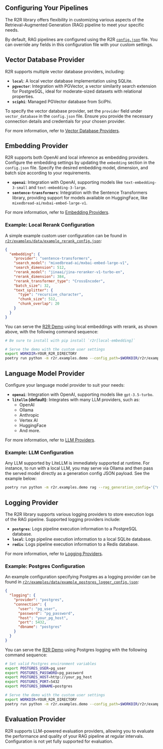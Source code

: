 ## Configuring Your Pipelines

The R2R library offers flexibility in customizing various aspects of the Retrieval-Augmented Generation (RAG) pipeline to meet your specific needs.

By default, RAG pipelines are configured using the R2R [`config.json`](https://github.com/SciPhi-AI/R2R/blob/main/config.json) file. You can override any fields in this configuration file with your custom settings.

## Vector Database Provider

R2R supports multiple vector database providers, including:

- **`local`**: A local vector database implementation using SQLite.
- **`pgvector`**: Integration with PGVector, a vector similarity search extension for PostgreSQL, ideal for moderate-sized datasets with relational properties.
- **`sciphi`**: Managed PGVector database from SciPhi.

To specify the vector database provider, set the `provider` field under `vector_database` in the `config.json` file. Ensure you provide the necessary connection details and credentials for your chosen provider.

For more information, refer to [Vector Database Providers](/providers/vector-databases).

## Embedding Provider

R2R supports both OpenAI and local inference as embedding providers. Configure the embedding settings by updating the `embedding` section in the `config.json` file. Specify the desired embedding model, dimension, and batch size according to your requirements.

- **`openai`**: Integration with OpenAI, supporting models like `text-embedding-3-small` and `text-embedding-3-large`.
- **`sentence-transformers`**: Integration with the Sentence Transformers library, providing support for models available on HuggingFace, like `mixedbread-ai/mxbai-embed-large-v1`.

For more information, refer to [Embedding Providers](/providers/embeddings).

### Example: Local Rerank Configuration

A simple example custom user configuration can be found in [`r2r/examples/data/example_rerank_config.json`](https://github.com/SciPhi-AI/R2R/tree/main/r2r/examples/data/example_rerank_config.json):

```json
{
  "embedding": {
    "provider": "sentence-transformers",
    "search_model": "mixedbread-ai/mxbai-embed-large-v1",
    "search_dimension": 512,
    "rerank_model": "jinaai/jina-reranker-v1-turbo-en",
    "rerank_dimension": 384,
    "rerank_transformer_type": "CrossEncoder",
    "batch_size": 32,
    "text_splitter": {
      "type": "recursive_character",
      "chunk_size": 512,
      "chunk_overlap": 20
    }
  }
}
```

You can serve the [R2R Demo](/getting-started/r2r-demo) using local embeddings with rerank, as shown above, with the following command sequence:

```bash
# Be sure to install with pip install `r2r[local-embedding]`

# Serve the demo with the custom user settings
export WORKDIR=YOUR_R2R_DIRECTORY
poetry run python -m r2r.examples.demo --config_path=$WORKDIR/r2r/examples/data/example_rerank_config.json serve
```

## Language Model Provider

Configure your language model provider to suit your needs:

- **`openai`**: Integration with OpenAI, supporting models like `gpt-3.5-turbo`.
- **`litellm` (default)**: Integrates with many LLM providers, such as:
  - OpenAI
  - Ollama
  - Anthropic
  - Vertex AI
  - HuggingFace
  - And more.

For more information, refer to [LLM Providers](/providers/llms).

### Example: LLM Configuration

Any LLM supported by LiteLLM is immediately supported at runtime. For instance, to run with a local LLM, you may serve via Ollama and then pass the served model directly as a generation config JSON payload. See the example below:

```bash
poetry run python -m r2r.examples.demo rag --rag_generation_config='{"model":"ollama/llama2"}' --query="Who was Aristotle?"
```

## Logging Provider

The R2R library supports various logging providers to store execution logs of the RAG pipeline. Supported logging providers include:

- **`postgres`**: Logs pipeline execution information to a PostgreSQL database.
- **`local`**: Logs pipeline execution information to a local SQLite database.
- **`redis`**: Logs pipeline execution information to a Redis database.

For more information, refer to [Logging Providers](/providers/logging).

### Example: Postgres Configuration

An example configuration specifying Postgres as a logging provider can be found in [`r2r/examples/data/example_postgres_logger_config.json`](https://github.com/SciPhi-AI/R2R/tree/main/r2r/examples/data/example_postgres_logger_config.json):

```json
{
  "logging": {
    "provider": "postgres",
    "connection": {
      "user": "pg_user",
      "password": "pg_password",
      "host": "your_pg_host",
      "port": 5432,
      "dbname": "postgres"
    }
  }
}
```

You can serve the [R2R Demo](/getting-started/r2r-demo) using Postgres logging with the following command sequence:

```bash
# Set valid Postgres environment variables
export POSTGRES_USER=pg_user
export POSTGRES_PASSWORD=pg_password
export POSTGRES_HOST=http://your_pg_host
export POSTGRES_PORT=5432
export POSTGRES_DBNAME=postgres

# Serve the demo with the custom user settings
export WORKDIR=YOUR_R2R_DIRECTORY
poetry run python -m r2r.examples.demo --config_path=$WORKDIR/r2r/examples/data/example_postgres_logger_config.json serve
```

## Evaluation Provider

R2R supports LLM-powered evaluation providers, allowing you to evaluate the performance and quality of your RAG pipeline at regular intervals. Configuration is not yet fully supported for evaluation.